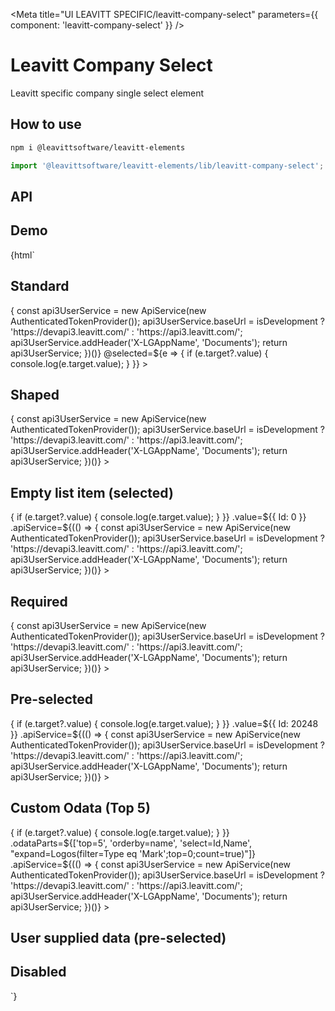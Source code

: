 

<Meta title="UI LEAVITT SPECIFIC/leavitt-company-select" parameters={{ component: 'leavitt-company-select' }} />

# Leavitt Company Select

Leavitt specific company single select element

## How to use

```bash
npm i @leavittsoftware/leavitt-elements
```

```js
import '@leavittsoftware/leavitt-elements/lib/leavitt-company-select';
```

## API

<ArgsTable of="leavitt-company-select" />

## Demo

<Canvas withToolbar>
  <Story name="Docs">
    {html`
      <h2 demo>Standard</h2>
      <leavitt-company-select
        style="width:350px"
        .apiService=${(() => {
          const api3UserService = new ApiService(new AuthenticatedTokenProvider());
          api3UserService.baseUrl = isDevelopment ? 'https://devapi3.leavitt.com/' : 'https://api3.leavitt.com/';
          api3UserService.addHeader('X-LGAppName', 'Documents');
          return api3UserService;
        })()}
        @selected=${e => {
          if (e.target?.value) {
            console.log(e.target.value);
          }
        }}
      ></leavitt-company-select>
      <h2 demo>Shaped</h2>
      <leavitt-company-select
        shaped
        .apiService=${(() => {
          const api3UserService = new ApiService(new AuthenticatedTokenProvider());
          api3UserService.baseUrl = isDevelopment ? 'https://devapi3.leavitt.com/' : 'https://api3.leavitt.com/';
          api3UserService.addHeader('X-LGAppName', 'Documents');
          return api3UserService;
        })()}
      ></leavitt-company-select>
      <h2 demo>Empty list item (selected)</h2>
      <leavitt-company-select
        enableEmptyListItem
        emptyListItemLabel="Any company"
        @selected=${e => {
          if (e.target?.value) {
            console.log(e.target.value);
          }
        }}
        .value=${{ Id: 0 }}
        .apiService=${(() => {
          const api3UserService = new ApiService(new AuthenticatedTokenProvider());
          api3UserService.baseUrl = isDevelopment ? 'https://devapi3.leavitt.com/' : 'https://api3.leavitt.com/';
          api3UserService.addHeader('X-LGAppName', 'Documents');
          return api3UserService;
        })()}
      ></leavitt-company-select>
      <h2 demo>Required</h2>
      <leavitt-company-select
        required
        .apiService=${(() => {
          const api3UserService = new ApiService(new AuthenticatedTokenProvider());
          api3UserService.baseUrl = isDevelopment ? 'https://devapi3.leavitt.com/' : 'https://api3.leavitt.com/';
          api3UserService.addHeader('X-LGAppName', 'Documents');
          return api3UserService;
        })()}
      ></leavitt-company-select>
      <h2 demo>Pre-selected</h2>
      <leavitt-company-select
        @selected=${e => {
          if (e.target?.value) {
            console.log(e.target.value);
          }
        }}
        .value=${{ Id: 20248 }}
        .apiService=${(() => {
          const api3UserService = new ApiService(new AuthenticatedTokenProvider());
          api3UserService.baseUrl = isDevelopment ? 'https://devapi3.leavitt.com/' : 'https://api3.leavitt.com/';
          api3UserService.addHeader('X-LGAppName', 'Documents');
          return api3UserService;
        })()}
      ></leavitt-company-select>
      <h2 demo>Custom Odata (Top 5)</h2>
      <leavitt-company-select
        @selected=${e => {
          if (e.target?.value) {
            console.log(e.target.value);
          }
        }}
        .odataParts=${['top=5', 'orderby=name', 'select=Id,Name', "expand=Logos(filter=Type eq 'Mark';top=0;count=true)"]}
        .apiService=${(() => {
          const api3UserService = new ApiService(new AuthenticatedTokenProvider());
          api3UserService.baseUrl = isDevelopment ? 'https://devapi3.leavitt.com/' : 'https://api3.leavitt.com/';
          api3UserService.addHeader('X-LGAppName', 'Documents');
          return api3UserService;
        })()}
      ></leavitt-company-select>
      <h2 demo>User supplied data (pre-selected)</h2>
      <leavitt-company-select
        .companies=${[
          { Id: 1, Name: 'Twitter', MarkUrl: 'https://upload.wikimedia.org/wikipedia/sco/9/9f/Twitter_bird_logo_2012.svg', ShortName: 'TWTR' },
          { Id: 2, Name: 'Google', MarkUrl: 'https://madeby.google.com/static/images/google_g_logo.svg', ShortName: 'GOOG' },
        ]}
        .value=${{ Id: 2 }}
      ></leavitt-company-select>
      <h2 demo>Disabled</h2>
      <leavitt-company-select disabled></leavitt-company-select>
    `}
  </Story>
</Canvas>
